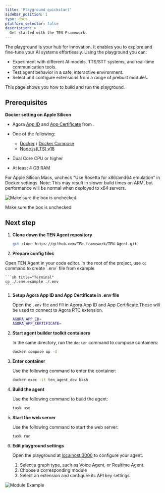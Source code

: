 ```yaml
---
title: 'Playground quickstart'
sidebar_position: 1
type: docs
platform_selector: false
description: >
  Get started with the TEN Framework.
---
```


The <Vpd k="NAME" /> playground is your hub for innovation. It enables you to explore and fine-tune your AI systems effortlessly. Using the playground you can:

- Experiment with different AI models, TTS/STT systems, and real-time communication tools.
- Test agent behavior in a safe, interactive environment.
- Select and configure extensions from a range of prebuilt modules.

This page shows you how to build and run the <Vpd k="NAME" /> playground.

## Prerequisites

**Docker setting on Apple Silicon**

- Agora [App ID](https://docs.agora.io/en/video-calling/get-started/manage-agora-account?platform=web#create-an-agora-project) and [App Certificate](https://docs.agora.io/en/video-calling/get-started/manage-agora-account?platform=web#create-an-agora-project) from <Vg k="CONSOLE" />.

- One of the following:
  - [Docker](https://www.docker.com/) / [Docker Compose](https://docs.docker.com/compose/)
  - [Node.js(LTS) v18](https://nodejs.org/en)

- Dual Core CPU or higher
- At least 4 GB RAM

For Apple Silicon Macs, uncheck "Use Rosetta for x86/amd64 emulation" in Docker settings. Note: This may result in slower build times on ARM, but performance will be normal when deployed to x64 servers.


![Make sure the box is unchecked](/images/ten-agent/docker_setting.gif)

Make sure the box is unchecked


## Next step

1. **Clone down the TEN Agent repository**

    ```sh title="Terminal"
    git clone https://github.com/TEN-framework/TEN-Agent.git
    ```

1. **Prepare config files**

Open TEN Agent in your code editor. In the root of the project, use `cd` command to create \`.env\` file from example.

    ```sh title="Terminal"
    cp ./.env.example ./.env
    ```

1. **Setup Agora App ID and App Certificate in .env file**

    Open the `.env` file and fill in Agora App ID and App Certificate.These will be used to connect to Agora RTC extension.

    ```bash title=".env"
    AGORA_APP_ID=
    AGORA_APP_CERTIFICATE=
    ```

1. **Start agent builder toolkit containers**

    In the same directory, run the `docker` command to compose containers:

    ```bash title="Terminal"
    docker compose up -d
    ```

1. **Enter container**

    Use the following command to enter the container:

    ```bash title="Bash"
    docker exec -it ten_agent_dev bash
    ```

1. **Build the agent**

    Use the following command to build the agent:

    ```bash title="Bash"
    task use
    ```

1. **Start the web server**

    Use the following command to start the web server:

    ```bash title="Bash"
    task run
    ```

1. **Edit playground settings**

    Open the playground at [localhost:3000](http://localhost:3000) to configure your agent.

    1.  Select a graph type, such as Voice Agent, or Realtime Agent.
    2.  Choose a corresponding module
    3.  Select an extension and configure its API key settings

![Module Example](/images/ten-agent/module-example.gif)
